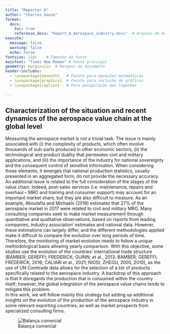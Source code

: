 ```yaml
---
title: "Reporter A"
author: "Charles Souza"
format: 
  docx:
    toc: true
    reference_docx: "Report_A_Aerospace_industry.docx"  # Arquivo de modelo para formatação (opcional)
execute: 
  message: false
  warning: false
  echo: false
fontsize: 11pt    # Tamanho da fonte
mainfont: "Times New Roman" # Fonte principal
geometry: margin=1in  # Margens do documento
header-includes:
  - \usepackage{amsmath}   # Pacote para equações matemáticas
  - \usepackage{graphicx}  # Pacote para inclusão de gráficos
  - \usepackage{caption}   # Para manipulação das legendas  
  
---
```


## Characterization of the situation and recent dynamics of the aerospace value chain at the global level

Measuring the aerospace market is not a trivial task. The issue is mainly associated with (i) the complexity of products, which often involve thousands of sub-parts produced in other economic sectors; (ii) the technological and product duality that permeates civil and military applications, and (iii) the importance of the industry for national sovereignty and the consequent control of sensitive information. When considering these elements, it emerges that national production statistics, usually presented in an aggregated form, do not provide the necessary accuracy. An additional issue is related to the full consideration of the stages of the value chain. Indeed, post-sales services (i.e. maintenance, repairs and overhaul – MRO and training and consumer support) may account for an important market share, but they are also difficult to measure. As an example, Aboulafia and Michaels (2018) estimates that 27% of the aerospace market in 2017 were related to civil and military MRO. Many consulting companies seek to make market measurement through quantitative and qualitative observations, based on reports from leading companies, industry association’ estimates and national data. However, these estimations can largely differ, and the different methodologies applied make it difficult to compare the evolution over long periods of time.\footnote{Some of these measurements will be presented in the production and market analysis in this very section.} Therefore, the monitoring of market evolution needs to follow a unique methodological basis allowing yearly comparison. With this objective, some studies use the evolution of the countries’ international trade structure (BAMBER; GEREFFI; FREDERICK; GUINN; et al., 2013; BAMBER; GEREFFI; FREDERICK, 2016; CALIARI et al., 2021; NIOSI; ZHEGU, 2005, 2010), as the use of UN Comtrade data allows for the selection of a list of products specifically related to the aerospace industry. A backdrop of this approach is that it disregards the production that is consumed within the country itself; however, the global integration of the aerospace value chains tends to mitigate this problem.\
In this work, we will follow mainly this strategy but adding up additional insights on the evolution of the production of the aerospace industry in some relevant exporting countries, as well as market prospects from specialized consulting firms.

![Balança comercial](img/trade_balance_Brasil.png)
